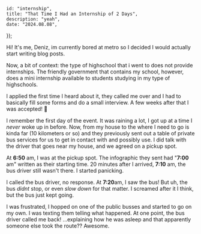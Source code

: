     id: "internship",
    title: "That Time I Had an Internship of 2 Days",
    description: "yeah",
    date: "2024.08.08",
});

Hi! It's me, Deniz, im currently bored at metro so I decided I would actually start writing blog posts.

Now, a bit of context: the type of highschool that i went to does not provide internships. The friendly government that contains my school, however, does a mini internship available to students studying in my type of highschools.

I applied the first time I heard about it, they called me over and I had to basically fill some forms and do a small interview. A few weeks after that I was accepted! 🎉 

I remember the first day of the event. It was raining a lot, I got up at a time I *never* woke up in before. Now, from my house to the where I need to go is kinda far (10 kilometers or so) and they previously sent out a table of private bus services for us to get in contact with and possibly use. I did talk with the driver that goes near my house, and we agreed on a pickup spot.

At **6:50** am, I was at the pickup spot. The infographic they sent had "**7:00** am" written as their starting time. 20 minutes after I arrived, **7:10** am, the bus driver still wasn't there. I started panicking.

I called the bus driver, no response. At **7:20**am, I saw the bus! But uh, the bus *didnt* stop, or even *slow down* for that matter. I screamed after it I think, but the bus just kept going.

I was frustrated, I hopped on one of the public busses and started to go on my own. I was texting them telling what happened. At one point, the bus driver called me back! ...explaining how he was asleep and that apparently someone else took the route?? Awesome.



